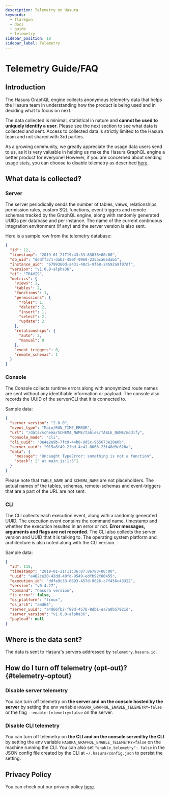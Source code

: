```yaml
---
description: Telemetry on Hasura
keywords:
  - flaregun
  - docs
  - guide
  - telemetry
sidebar_position: 10
sidebar_label: Telemetry
---
```


# Telemetry Guide/FAQ

## Introduction

The Hasura GraphQL engine collects anonymous telemetry data that helps
the Hasura team in understanding how the product is being used and in
deciding what to focus on next.

The data collected is minimal, statistical in nature and **cannot be
used to uniquely identify a user**. Please see the next section to see
what data is collected and sent. Access to collected data is strictly
limited to the Hasura team and not shared with 3rd parties.

As a growing community, we greatly appreciate the usage data users send
to us, as it is very valuable in helping us make the Hasura GraphQL
engine a better product for everyone! However, if you are concerned
about sending usage stats, you can choose to disable telemetry as
described [here](#telemetry-optout).

## What data is collected?

### Server

The server periodically sends the number of tables, views,
relationships, permission rules, custom SQL functions, event triggers
and remote schemas tracked by the GraphQL engine, along with randomly
generated UUIDs per database and per instance. The name of the current
continuous integration environment (if any) and the server version is
also sent.

Here is a sample row from the telemetry database:

```json
{
  "id": 12,
  "timestamp": "2019-01-21T19:43:33.63838+00:00",
  "db_uid": "dddff371-dab2-450f-9969-235bca66dab1",
  "instance_uid": "6799360d-a431-40c5-9f68-24592a9f07df",
  "version": "v1.0.0-alpha36",
  "ci": "TRAVIS",
  "metrics": {
    "views": 1,
    "tables": 2,
    "functions": 1,
    "permissions": {
      "roles": 1,
      "delete": 2,
      "insert": 1,
      "select": 2,
      "update": 2
    },
    "relationships": {
      "auto": 2,
      "manual": 0
    },
    "event_triggers": 0,
    "remote_schemas": 1
  }
}
```

### Console

The Console collects runtime errors along with
anonymized route names are sent without any identifiable information or
payload. The console also records the UUID of the server/CLI that it is
connected to.

Sample data:

```json
{
  "server_version": "2.0.0",
  "event_type": "Main/RUN_TIME_ERROR",
  "url": "/data/schema/SCHEMA_NAME/tables/TABLE_NAME/modify",
  "console_mode": "cli",
  "cli_uuid": "0e4e2e9b-7fc9-44b8-9d5c-955673e20e0b",
  "server_uuid": "015a8f49-2fbd-4c41-8066-23f48d9c620a",
  "data": {
    "message": "Uncaught TypeError: something is not a function",
    "stack": [" at main.js:1:3"]
  }
}
```

Please note that `TABLE_NAME` and `SCHEMA_NAME` are not placeholders.
The actual names of the tables, schemas, remote-schemas and
event-triggers that are a part of the URL are not sent.

### CLI

The CLI collects each execution event, along with a randomly generated
UUID. The execution event contains the command name, timestamp and
whether the execution resulted in an error or not. **Error messages,
arguments and flags are not recorded**. The CLI also collects the server
version and UUID that it is talking to. The operating system platform
and architecture is also noted along with the CLI version.

Sample data:

```json
{
  "id": 115,
  "timestamp": "2019-01-21T11:36:07.86783+00:00",
  "uuid": "e462ce20-42dd-40fd-9549-edfb92f80455",
  "execution_id": "ddfa9c33-0693-457d-9026-c7f456c43322",
  "version": "v0.4.27",
  "command": "hasura version",
  "is_error": false,
  "os_platform": "linux",
  "os_arch": "amd64",
  "server_uuid": "a4d66fb2-f88d-457b-8db1-ea7a0b57921d",
  "server_version": "v1.0.0-alpha36",
  "payload": null
}
```

## Where is the data sent?

The data is sent to Hasura's servers addressed by `telemetry.hasura.io`.

## How do I turn off telemetry (opt-out)? {#telemetry-optout}

### Disable server telemetry

You can turn off telemetry on **the server and on the console hosted by
the server** by setting the env variable
`HASURA_GRAPHQL_ENABLE_TELEMETRY=false` or the flag
`--enable-telemetry=false` on the server.

### Disable CLI telemetry

You can turn off telemetry on **the CLI and on the console served by the
CLI** by setting the env variable
`HASURA_GRAPHQL_ENABLE_TELEMETRY=false` on the machine running the CLI.
You can also set `"enable_telemetry": false` in the JSON config file
created by the CLI at `~/.hasura/config.json` to persist the setting.

## Privacy Policy

You can check out our privacy policy [here](https://hasura.io/legal/hasura-privacy-policy).
